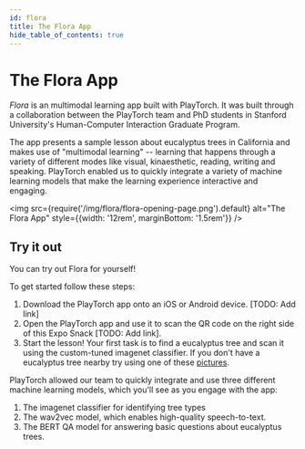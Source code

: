```yaml
---
id: flora
title: The Flora App
hide_table_of_contents: true
---
```

<div style={{backgroundColor: 'white', padding: '2rem', borderRadius: '0.5rem'}}>

# The Flora App

*Flora* is an multimodal learning app built with PlayTorch. It was built through a collaboration between the PlayTorch team and PhD students in Stanford University's Human-Computer Interaction Graduate Program.

The app presents a sample lesson about eucalyptus trees in California and makes use of "multimodal learning" -- learning that happens through a variety of different modes like visual, kinaesthetic, reading, writing and speaking. PlayTorch enabled us to quickly integrate a variety of machine learning models that make the learning experience interactive and engaging.

<img src={require('/img/flora/flora-opening-page.png').default} alt="The Flora App" style={{width: '12rem', marginBottom: '1.5rem'}} />

## Try it out

You can try out Flora for yourself!

To get started follow these steps:

1. Download the PlayTorch app onto an iOS or Android device. [TODO: Add link]
2. Open the PlayTorch app and use it to scan the QR code on the right side of this Expo Snack [TODO: Add link].
3. Start the lesson! Your first task is to find a eucalyptus tree and scan it using the custom-tuned imagenet classifier. If you don't have a eucalyptus tree nearby try using one of these [pictures](https://www.google.com/search?q=eucalyptus+tree&rlz=1C5GCEM_enUS992US992&source=lnms&tbm=isch&sa=X&ved=2ahUKEwiMje_M8NX4AhWPDkQIHYNhCGkQ_AUoAXoECAIQAw&biw=1964&bih=1117&dpr=1#imgrc=_iXbgljkmKDk4M).

PlayTorch allowed our team to quickly integrate and use three different machine learning models, which you'll see as you engage with the app:
1. The imagenet classifier for identifying tree types
2. The wav2vec model, which enables high-quality speech-to-text.
3. The BERT QA model for answering basic questions about eucalyptus trees.


</div>
